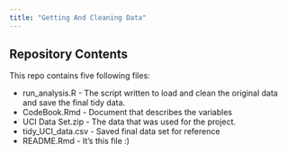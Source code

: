 ```yaml
---
title: "Getting And Cleaning Data"
---
```



## Repository Contents

This repo contains five following files:

* run_analysis.R - The script written to load and clean the original data and save the final tidy data.
* CodeBook.Rmd - Document that describes the variables
* UCI Data Set.zip - The data that was used for the project. 
* tidy_UCI_data.csv - Saved final data set for reference
* README.Rmd - It's this file :)



